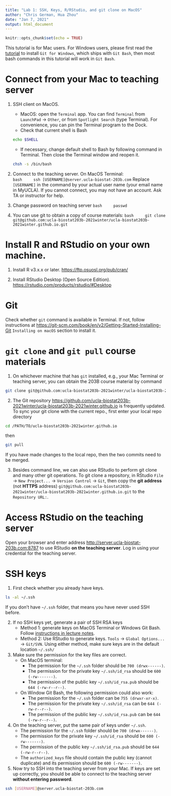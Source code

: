 ```yaml
---
title: "Lab 1: SSH, Keys, R/RStudio, and git clone on MacOS"
author: "Chris German, Hua Zhou"
date: "Jan 7, 2021"
output: html_document
---
```


```r
knitr::opts_chunk$set(echo = TRUE)
```

This tutorial is for Mac users. For Windows users, please first read the [tutorial](https://ucla-biostat203b-2021winter.github.io/labs/lab01/lab01_windows.html) to install `Git for Windows`, which ships with `Git Bash`, then most bash commands in this tutorial will work in `Git Bash`.

# Connect from your Mac to teaching server

1. SSH client on MacOS. 
    - MacOS: open the `Terminal` app. You can find `Terminal` from `LaunchPad` -> `Other`, or from `Spotlight Search` (type Terminal). For convenience, you can pin the Terminal program to the Dock.   
    - Check that current shell is Bash   
    ```bash
    echo $SHELL
    ```
    - If necessary, change default shell to Bash by following command in Terminal. Then close the Terminal window and reopen it.
    ```bash
    chsh -s /bin/bash
    ```
    
    
2. Connect to the teaching server. On MacOS Terminal:  
    ```bash
    ssh [USERNAME]@server.ucla-biostat-203b.com
    ```
Replace `[USERNAME]` in the command by your actual user name (your email name in MyUCLA). If you cannot connect, you may not have an account. Ask TA or instructor for help.

3. Change password on teaching server
    ```bash
    passwd
    ```

4. You can use git to obtain a copy of course materials:
    ```bash
    git clone git@github.com:ucla-biostat203b-2021winter/ucla-biostat203b-2021winter.github.io.git
    ```

# Install R and RStudio on your own machine. 

1. Install R v3.x.x or later. <https://ftp.osuosl.org/pub/cran/> 

2. Install RStudio Desktop (Open Source Edition). <https://rstudio.com/products/rstudio/#Desktop> 

# Git

Check whether `git` command is available in Terminal. If not, follow instructions at <https://git-scm.com/book/en/v2/Getting-Started-Installing-Git> `Installing on macOS` section to install it.

# `git clone` and `git pull` course materials

1. On whichever machine that has `git` installed, e.g., your Mac Terminal or teaching server, you can obtain the 203B course material by command
```bash
git clone git@github.com:ucla-biostat203b-2021winter/ucla-biostat203b-2021winter.github.io.git
```

2. The Git repository <https://github.com/ucla-biostat203b-2021winter/ucla-biostat203b-2021winter.github.io> is frequently updated. To sync your git clone with the current repo., first enter your local repo directory
```bash
cd /PATH/TO/ucla-biostat203b-2021winter.github.io
```
then 
```bash
git pull
```
If you have made changes to the local repo, then the two commits need to be merged. 

3. Besides command line, we can also use RStudio to perform git clone and many other git operations. To git clone a repository, in RStudio `File` -> `New Project...` -> `Version Control` -> `Git`, then copy the **git address** (not **HTTPS** address) `git@github.com:ucla-biostat203b-2021winter/ucla-biostat203b-2021winter.github.io.git` to the `Repository URL:`. 

# Access RStudio on the teaching server

Open your browser and enter address <http://server.ucla-biostat-203b.com:8787> to use RStudio **on the teaching server**. Log in using your credential for the teaching server. 

# SSH keys

1. First check whether you already have keys.
```bash
ls -al ~/.ssh
```
If you don't have `~/.ssh` folder, that means you have never used SSH before.

2. If no SSH keys yet, generate a pair of SSH RSA keys
    - Method 1: generate keys on MacOS Terminal or Windows Git Bash. Follow [instructions in lecture notes](https://ucla-biostat203b-2021winter.github.io/slides/02-linux/linux.html#steps-to-generate-keys).  
    - Method 2: Use RStudio to generate keys. `Tools` -> `Global Options...` -> `Git/SVN`. 
Using either method, make sure keys are in the default location `~/.ssh/`

3. Make sure the permission for the key files are correct.   
    - On MacOS terminal: 
        - The permission for the `~/.ssh` folder should be `700 (drwx------)`. 
        - The permission for the private key `~/.ssh/id_rsa` should be `600 (-rw-------)`. 
        - The permission of the public key `~/.ssh/id_rsa.pub` should be `644 (-rw-r--r--)`.
    - On Window Git Bash, the following permission could also work: 
        - The permission for the `~/.ssh` folder can be `755 (drwxr-xr-x)`. 
        - The permission for the private key `~/.ssh/id_rsa` can be `644 (-rw-r--r--)`. 
        - The permission of the public key `~/.ssh/id_rsa.pub` can be `644 (-rw-r--r--)`.
    
4. On the teaching server, put the same pair of keys under `~/.ssh`. 
    - The permission for the `~/.ssh` folder should be `700 (drwx------)`. 
    - The permission for the private key `~/.ssh/id_rsa` should be `600 (-rw-------)`.
    - The permission of the public key `~/.ssh/id_rsa.pub` should be `644 (-rw-r--r--)`. 
    - The `authorized_keys` file should contain the public key (cannot duplicate) and its permission should be `600 (-rw-------)`.

5. Now try to SSH into the teaching server from your Mac. If keys are set up correctly, you should be able to connect to the teaching server **without entering password**.
```bash
ssh [USERNAME]@server.ucla-biostat-203b.com
```
